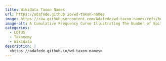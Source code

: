 ```yaml
---
title: Wikidata Taxon Names
url: https://adafede.github.io/wd-taxon-names
image: https://raw.githubusercontent.com/Adafede/wd-taxon-names/refs/heads/main/index_files/figure-html/fig-cumul-1.svg
image-alt: A Cumulative Frequency Curve Illustrating The Number of Epithets (X-axis) Covered by Number of Taxa (Y-Axis)
categories:
  - LOTUS
  - Taxonomy
  - Wikidata
description: |
  <https://adafede.github.io/wd-taxon-names>
---
```

